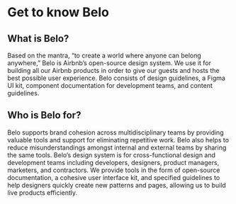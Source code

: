 
<Meta title="About/about"/>

# Get to know Belo
## What is Belo?
Based on the mantra, “to create a world where anyone can belong anywhere,” Belo is Airbnb’s open-source design system. We use it for building all our Airbnb products in order to give our guests and hosts the best possible user experience. Belo consists of design guidelines, a Figma UI kit, component documentation for development teams, and content guidelines.

## Who is Belo for?
Belo supports brand cohesion across multidisciplinary teams by providing valuable tools and support for eliminating repetitive work. Belo also helps to reduce misunderstandings amongst internal and external teams by sharing the same tools. Belo’s design system is for cross-functional design and development teams including developers, designers, product managers, marketers, and contractors. We provide tools in the form of open-source documentation, a cohesive user interface kit, and specified guidelines to help designers quickly create new patterns and pages, allowing us to build live products efficiently. 
